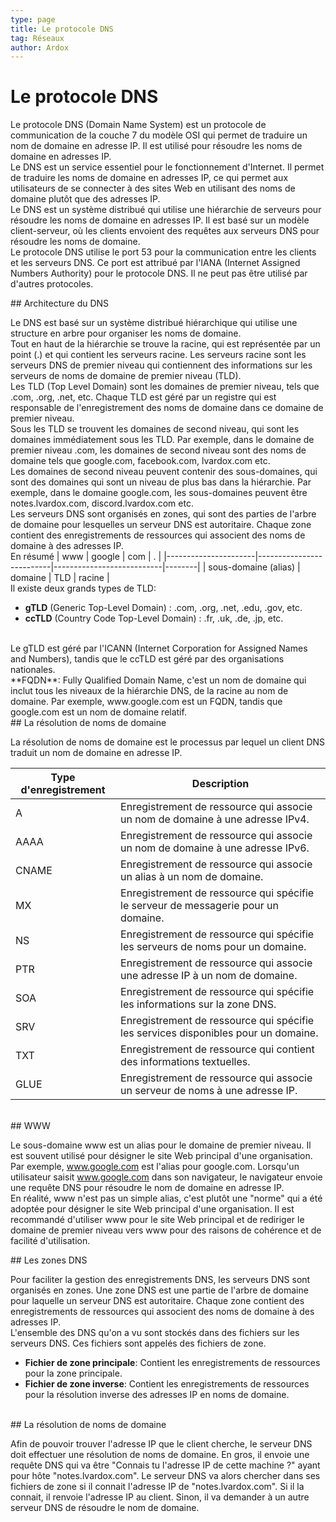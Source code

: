 ```yaml
---
type: page
title: Le protocole DNS
tag: Réseaux
author: Ardox
---
```



# Le protocole DNS

Le protocole DNS (Domain Name System) est un protocole de communication de la couche 7 du modèle OSI qui permet de traduire un nom de domaine en adresse IP. 
Il est utilisé pour résoudre les noms de domaine en adresses IP.
<br />
Le DNS est un service essentiel pour le fonctionnement d'Internet. Il permet de traduire les noms de domaine en adresses IP,
ce qui permet aux utilisateurs de se connecter à des sites Web en utilisant des noms de domaine plutôt que des adresses IP.
<br />
Le DNS est un système distribué qui utilise une hiérarchie de serveurs pour résoudre les noms de domaine en adresses IP.
Il est basé sur un modèle client-serveur, où les clients envoient des requêtes aux serveurs DNS pour résoudre les noms de domaine.
<br />
Le protocole DNS utilise le port 53 pour la communication entre les clients et les serveurs DNS. Ce port est attribué
par l'IANA (Internet Assigned Numbers Authority) pour le protocole DNS. Il ne peut pas être utilisé par d'autres protocoles.
<br />
<div className="seperator" />
## Architecture du DNS

Le DNS est basé sur un système distribué hiérarchique qui utilise une structure en arbre pour organiser les noms de domaine.
<br />
Tout en haut de la hiérarchie se trouve la racine, qui est représentée par un point (.) et qui contient les serveurs racine.
Les serveurs racine sont les serveurs DNS de premier niveau qui contiennent des informations sur les serveurs de noms de domaine de premier niveau (TLD).
<br />
Les TLD (Top Level Domain) sont les domaines de premier niveau, tels que .com, .org, .net, etc.
Chaque TLD est géré par un registre qui est responsable de l'enregistrement des noms de domaine dans ce domaine de premier niveau.
<br />
Sous les TLD se trouvent les domaines de second niveau, qui sont les domaines immédiatement sous les TLD.
Par exemple, dans le domaine de premier niveau .com, les domaines de second niveau sont des noms de domaine tels que google.com, facebook.com, lvardox.com etc.
<br />
Les domaines de second niveau peuvent contenir des sous-domaines, qui sont des domaines qui sont un niveau de plus bas dans la hiérarchie.
Par exemple, dans le domaine google.com, les sous-domaines peuvent être notes.lvardox.com, discord.lvardox.com etc.
<br />
Les serveurs DNS sont organisés en zones, qui sont des parties de l'arbre de domaine pour lesquelles un serveur DNS est autoritaire.
Chaque zone contient des enregistrements de ressources qui associent des noms de domaine à des adresses IP.
<br />
En résumé
| www                  | google                   | com                       | .      |
|----------------------|--------------------------|---------------------------|--------|
| sous-domaine (alias) | domaine                  | TLD                       | racine |
<br />
Il existe deux grands types de TLD:
- **gTLD** (Generic Top-Level Domain) : .com, .org, .net, .edu, .gov, etc.
- **ccTLD** (Country Code Top-Level Domain) : .fr, .uk, .de, .jp, etc.
<br />
Le gTLD est géré par l'ICANN (Internet Corporation for Assigned Names and Numbers), tandis que le ccTLD est géré par des organisations nationales.
<br />
<div class="p-4 font-mono border-l-2 border-green bg-mbg my-6">
**FQDN**: Fully Qualified Domain Name, c'est un nom de domaine qui inclut tous les niveaux de la hiérarchie DNS, de la racine au nom de domaine.
Par exemple, www.google.com est un FQDN, tandis que google.com est un nom de domaine relatif.
</div>
<div className="seperator" />
## La résolution de noms de domaine 

La résolution de noms de domaine est le processus par lequel un client DNS traduit un nom de domaine en adresse IP.

| Type d'enregistrement | Description                                                                        |
|-----------------------|------------------------------------------------------------------------------------|
| A                     | Enregistrement de ressource qui associe un nom de domaine à une adresse IPv4.      |
| AAAA                  | Enregistrement de ressource qui associe un nom de domaine à une adresse IPv6.      |
| CNAME                 | Enregistrement de ressource qui associe un alias à un nom de domaine.              |
| MX                    | Enregistrement de ressource qui spécifie le serveur de messagerie pour un domaine. |
| NS                    | Enregistrement de ressource qui spécifie les serveurs de noms pour un domaine.     |
| PTR                   | Enregistrement de ressource qui associe une adresse IP à un nom de domaine.        |
| SOA                   | Enregistrement de ressource qui spécifie les informations sur la zone DNS.         |
| SRV                   | Enregistrement de ressource qui spécifie les services disponibles pour un domaine. |
| TXT                   | Enregistrement de ressource qui contient des informations textuelles.              |
| GLUE                  | Enregistrement de ressource qui associe un serveur de noms à une adresse IP.       |
<br />
<div className="seperator" />
## WWW

Le sous-domaine www est un alias pour le domaine de premier niveau. Il est souvent utilisé pour désigner le site Web principal d'une organisation.
Par exemple, www.google.com est l'alias pour google.com. Lorsqu'un utilisateur saisit www.google.com dans son navigateur, le navigateur envoie une 
requête DNS pour résoudre le nom de domaine en adresse IP.
<br />
En réalité, www n'est pas un simple alias, c'est plutôt une "norme" qui a été adoptée pour désigner le site Web principal d'une organisation.
Il est recommandé d'utiliser www pour le site Web principal et de rediriger le domaine de premier niveau vers www pour des raisons de cohérence et de 
facilité d'utilisation.
<br />
<div className="seperator" />
## Les zones DNS

Pour faciliter la gestion des enregistrements DNS, les serveurs DNS sont organisés en zones. Une zone DNS est une partie de l'arbre de domaine pour 
laquelle un serveur DNS est autoritaire. Chaque zone contient des enregistrements de ressources qui associent des noms de domaine à des adresses IP.
<br />
L'ensemble des DNS qu'on a vu sont stockés dans des fichiers sur les serveurs DNS. Ces fichiers sont appelés des fichiers de zone.
- **Fichier de zone principale**: Contient les enregistrements de ressources pour la zone principale.
- **Fichier de zone inverse**: Contient les enregistrements de ressources pour la résolution inverse des adresses IP en noms de domaine.
<br />
<div className="seperator" />
## La résolution de noms de domaine

Afin de pouvoir trouver l'adresse IP que le client cherche, le serveur DNS doit effectuer une résolution de noms de domaine.
En gros, il envoie une requête DNS qui va être "Connais tu l'adresse IP de cette machine ?" ayant pour hôte "notes.lvardox.com".
Le serveur DNS va alors chercher dans ses fichiers de zone si il connait l'adresse IP de "notes.lvardox.com".
Si il la connait, il renvoie l'adresse IP au client. Sinon, il va demander à un autre serveur DNS de résoudre le nom de domaine.
<br />
<Diagram src="/reseaux/dns.png" />
<br />